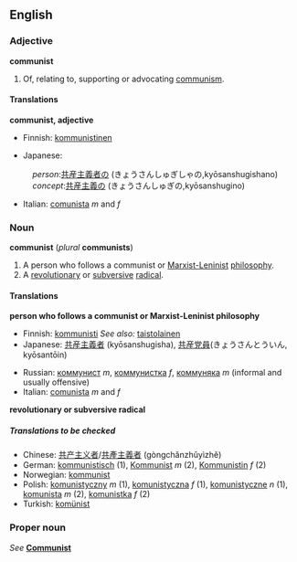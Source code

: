 {{See|Communist}}
==English==
===Adjective===
'''communist'''

#Of, relating to, supporting or advocating [[communism]].

====Translations====
'''communist, adjective'''
{{top}}
*Finnish: [[kommunistinen]]
{{mid}}
*Japanese:
:''person'':[[共産主義者]]の (きょうさんしゅぎしゃの,kyōsanshugishano) 
:''concept'':[[共産主義]]の (きょうさんしゅぎの,kyōsanshugino)
*Italian: [[comunista]] ''m'' and ''f''
{{bottom}}
===Noun===
'''communist''' (''plural'' '''communists''')

#A person who follows a communist or [[Marxist-Leninist]] [[philosophy]].
#A [[revolutionary]] or [[subversive]] [[radical]].

====Translations====

'''person who follows a communist or Marxist-Leninist philosophy'''
{{top}}
*Finnish: [[kommunisti]] ''See also:'' [[taistolainen]]
*Japanese: [[共産主義者]] (kyōsanshugisha), [[共産党員]](きょうさんとういん, kyōsantōin)
{{mid}}
*Russian: [[коммунист]] ''m'', [[коммунистка]] ''f'', [[коммуняка]] ''m'' (informal and usually offensive)
*Italian: [[comunista]] ''m'' and ''f''
{{bottom}}

'''revolutionary or subversive radical'''
{{top}}
{{mid}}
{{bottom}}

=====Translations to be checked=====
<!--Remove this section once all of the translations below have been moved into the tables above.-->
{{checktrans}}

*Chinese: [[共产主义者]]/[[共產主義者]] (gòngchǎnzhǔyìzhě)
*German:  [[kommunistisch]] (1), [[Kommunist]] ''m'' (2), [[Kommunistin]] ''f'' (2)
*Norwegian: [[kommunist]]
*Polish: [[komunistyczny]] ''m'' (1), [[komunistyczna]] ''f'' (1), [[komunistyczne]] ''n'' (1), [[komunista]] ''m'' (2), [[komunistka]] ''f'' (2)
*Turkish: [[komünist]]

===Proper noun===
''See'' '''[[Communist]]'''